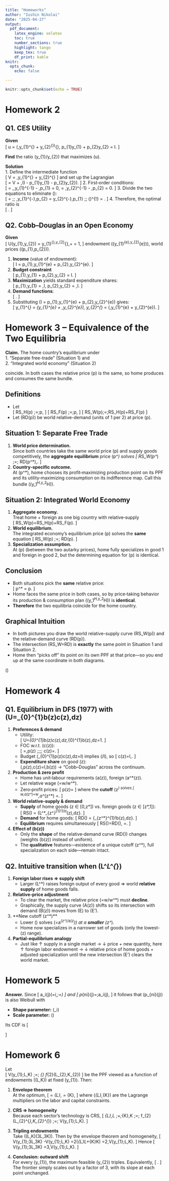 ```yaml
---
title: "Homeworks"
author: "Iushin Nikolai"
date: "2025-04-27"
output: 
  pdf_document:
    latex_engine: xelatex
    toc: true
    number_sections: true
    highlight: tango
    keep_tex: true
    df_print: kable
knitr:
  opts_chunk:
    echo: false

---
```


```r
knitr::opts_chunk$set(echo = TRUE)
```

# Homework 2

## Q1. CES Utility

**Given**  
\[
u = \Bigl(\gamma\,y_{1}^{\frac{\sigma-1}{\sigma}} + y_{2}^{\frac{\sigma-1}{\sigma}}\Bigr)^{\frac{\sigma}{\sigma-1}},
\qquad
\text{budget: }p_{1}y_{1} + p_{2}y_{2} = I.
\]

**Find** the ratio \(y_{1}/y_{2}\) that maximizes \(u\).

**Solution**  
1. Define the intermediate function  
   \[
   V = \gamma\,y_{1}^{\frac{\sigma-1}{\sigma}} + y_{2}^{\frac{\sigma-1}{\sigma}}
   \]
   and set up the Lagrangian  
   \[
   \mathcal{L} = V + \lambda\,(I - p_{1}y_{1} - p_{2}y_{2}).
   \]
2. First‐order conditions:  
   \[
   \frac{\partial\mathcal{L}}{\partial y_{1}}
   = \gamma\,\frac{\sigma-1}{\sigma}\,y_{1}^{\frac{\sigma-1}{\sigma}-1} - \lambda\,p_{1} = 0,
   \quad
   \frac{\partial\mathcal{L}}{\partial y_{2}}
   = \frac{\sigma-1}{\sigma}\,y_{2}^{\frac{\sigma-1}{\sigma}-1} - \lambda\,p_{2} = 0.
   \]
3. Divide the two equations to eliminate \(\lambda\):  
   \[
   \frac{\gamma\,\frac{\sigma-1}{\sigma}\,y_{1}^{\frac{\sigma-1}{\sigma}-1}}{\frac{\sigma-1}{\sigma}\,y_{2}^{\frac{\sigma-1}{\sigma}-1}}
   = \frac{p_{1}}{p_{2}}
   \;\Longrightarrow\;
   \gamma\,y_{1}^{-\tfrac{1}{\sigma}}\,p_{2}
   = y_{2}^{-\tfrac{1}{\sigma}}\,p_{1}
   \;\Longrightarrow\;
   \Bigl(\frac{y_{1}}{y_{2}}\Bigr)^{\!\tfrac{1}{\sigma}}
   = \frac{\gamma\,p_{2}}{p_{1}}.
   \]
4. Therefore, the optimal ratio is  
   \[
   \boxed{
     \frac{y_{1}}{y_{2}}
     = \biggl(\gamma\,\frac{p_{2}}{p_{1}}\biggr)^{\!\sigma}
   }.
   \]



## Q2. Cobb–Douglas in an Open Economy

**Given**  
\[
U(y_{1},y_{2}) = y_{1}^{\alpha}\,y_{2}^{\beta},\quad \alpha + \beta = 1,
\]
endowment \((y_{1}^{e},y_{2}^{e})\), world prices \((p_{1},p_{2})\).

1. **Income** (value of endowment):  
   \[
   I = p_{1}\,y_{1}^{e} + p_{2}\,y_{2}^{e}.
   \]
2. **Budget constraint**  
   \[
   p_{1}\,y_{1} + p_{2}\,y_{2} = I.
   \]
3. **Maximization** yields standard expenditure shares:  
   \[
   p_{1}\,y_{1} = \alpha\,I,
   \quad
   p_{2}\,y_{2} = \beta\,I.
   \]
4. **Demand functions**:  
   \[
   \boxed{
     y_{1}^{*} = \frac{\alpha\,I}{p_{1}},
     \quad
     y_{2}^{*} = \frac{\beta\,I}{p_{2}}
   }.
   \]
5. Substituting \(I = p_{1}\,y_{1}^{e} + p_{2}\,y_{2}^{e}\) gives:  
   \[
   y_{1}^{*}
   = \alpha\Bigl(y_{1}^{e} + \tfrac{p_{2}}{p_{1}}\,y_{2}^{e}\Bigr),
   \quad
   y_{2}^{*}
   = \beta\Bigl(\tfrac{p_{1}}{p_{2}}\,y_{1}^{e} + y_{2}^{e}\Bigr).
   \]



# Homework 3 – Equivalence of the Two Equilibria

**Claim.** The home country’s equilibrium under  
1. “Separate free-trade” (Situation 1) and  
2. “Integrated world economy” (Situation 2)  

coincide. In both cases the relative price \(p\) is the same, so home produces and consumes the same bundle.

## Definitions

- Let  
  \[
    RS_H(p) \;=\;\text{home’s relative‐supply of good 1 (units of 1 per 2) at price }p,
  \]
  \[
    RS_F(p) \;=\;\text{foreign’s relative‐supply of good 1 at price }p,
  \]
  \[
    RS_W(p)\;=\;RS_H(p)+RS_F(p)\quad\text{(world relative-supply).}
  \]
- Let \(RD(p)\) be world relative-demand (units of 1 per 2) at price \(p\).


## Situation 1: Separate Free Trade

1. **World price determination.**  
   Since both countries take the same world price \(p\) and supply goods competitively, the **aggregate equilibrium** price \(p^*\) solves
   \[
   RS_W(p^*) \;=\; RD(p^*)\,.
   \]
2. **Country‐specific outcome.**  
   At \(p^*\), home chooses its profit‐maximizing production point on its PPF and its utility‐maximizing consumption on its indifference map. Call this bundle \(\bigl(y_1^H,y_2^H\bigr)\).


## Situation 2: Integrated World Economy

1. **Aggregate economy.**  
   Treat home + foreign as one big country with relative‐supply  
   \[
     RS_W(p)=RS_H(p)+RS_F(p).
   \]
2. **World equilibrium.**  
   The integrated economy’s equilibrium price \(\tilde p\) solves the **same** equation
   \[
   RS_W(\tilde p) \;=\; RD(\tilde p).
   \]
3. **Specialization assumption.**  
   At \(\tilde p\) (between the two autarky prices), home fully specializes in good 1 and foreign in good 2, but the determining equation for \(\tilde p\) is identical.

## Conclusion

- Both situations pick the **same** relative price:  
  \[
    p^* = \tilde p.
  \]
- Home faces the same price in both cases, so by price‐taking behavior its production & consumption plan \(\bigl(y_1^H,y_2^H\bigr)\) is **identical**.
- **Therefore** the two equilibria coincide for the home country.


## Graphical Intuition

- In both pictures you draw the world relative-supply curve \(RS_W(p)\) and the relative-demand curve \(RD(p)\).
- The intersection \(RS_W=RD\) is **exactly** the same point in Situation 1 and Situation 2.
- Home then “picks off” its point on its own PPF at that price—so you end up at the same coordinate in both diagrams.

\(\boxed{\text{Hence the equilibria are equal.}}\)


# Homework 4

## Q1. Equilibrium in DFS (1977) with \(U=\int_{0}^{1}b(z)\ln c(z)\,dz\)

1. **Preferences & demand**  
   - Utility:  
     \[
       U=\int_{0}^{1}b(z)\ln c(z)\,dz,\quad \int_{0}^{1}b(z)\,dz=1.
     \]
   - FOC w.r.t.\ \(c(z)\):  
     \[
       \frac{b(z)}{c(z)}=\lambda\,p(z)
       \;\;\Longrightarrow\;\;
       c(z)=\frac{b(z)}{\lambda\,p(z)}.
     \]
   - Budget \(\int_{0}^{1}p(z)c(z)\,dz=I\) implies 
     \(\lambda=1/I\), so
     \[
       c(z)=I\,\frac{b(z)}{p(z)}.
     \]
   - **Expenditure share** on good \(z\):  
     \(\,p(z)\,c(z)=I\,b(z)\) → “Cobb–Douglas” across the continuum.

2. **Production & zero profit**  
   - Home has unit‐labour requirements \(a(z)\), foreign \(a^*(z)\).  
   - Let relative wage \(\omega=w/w^*\).  
   - Zero‐profit prices:
     \[
       p(z)=
       \begin{cases}
         w\,a(z),& z<z^*,\\
         w^*\,a^*(z),& z>z^*,
       \end{cases}
     \]
     where the **cutoff** \(z^*\) solves
     \[
       w\,a(z^*)=w^*\,a^*(z^*)
       \quad\Longrightarrow\quad
       \omega=\frac{a^*(z^*)}{a(z^*)}.
     \]

3. **World relative‐supply & demand**  
   - **Supply** of home goods (z ∈ [0,z*]) vs. foreign goods (z ∈ [z*,1]):  
     \[
       RS(\omega)
       =\frac{L\int_{0}^{z^*}\!1/a(z)\,dz}
             {L^*\int_{z^*}^{1}\!1/a^*(z)\,dz}.
     \]
   - **Demand** for home goods:
     \[
       RD(\omega)
       =\frac{\displaystyle\int_{0}^{z^*}\!b(z)\,dz}
             {\displaystyle\int_{z^*}^{1}\!b(z)\,dz}.
     \]
   - **Equilibrium** requires simultaneously
     \[
       RS(\omega)=RD(\omega),
       \quad
       \omega=\frac{a^*(z^*)}{a(z^*)}.
     \]

4. **Effect of \(b(z)\)**  
   - Only the **shape** of the relative‐demand curve \(RD(\omega)\) changes (weights \(b(z)\) instead of uniform).  
   - The **qualitative** features—existence of a unique cutoff \(z^*\), full specialization on each side—remain intact.


## Q2. Intuitive transition when \(L^*\to L^{*\prime}\)

1. **Foreign labor rises ⇒ supply shift**  
   - Larger \(L^*\) raises foreign output of every good ⇒ world **relative supply** of home goods falls.

2. **Relative‐price adjustment**  
   - To clear the market, the relative price \(\omega=w/w^*\) must **decline**.  
   - Graphically, the supply curve \(A(z)\) shifts so its intersection with demand \(B(z)\) moves from \(E\) to \(E'\).

3. **New cutoff \(z^*\)**  
   - Lower \(\omega\) solves \(\omega=a^*(z^*)/a(z^*)\) at a **smaller** \(z^*\).  
   - Home now specializes in a narrower set of goods (only the lowest-\(z\) range).

4. **Partial-equilibrium analogy**  
   - Just like ↑ supply in a single market → ↓ price + new quantity, here ↑ foreign labor endowment → ↓ relative price of home goods + adjusted specialization until the new intersection \(E'\) clears the world market.
   
   
# Homework 5   
   
**Answer.** Since 
\[
a_i(j)\sim\mathrm{Weibull}\bigl(\text{shape}=\alpha_i,\;\text{scale}=\tfrac1{\lambda_i}\bigr)
\]
and 
\[
p_{ni}(j)=\frac{w_i}{d_{ni}}\;a_i(j),
\]
it follows that \(p_{ni}(j)\) is also Weibull with

- **Shape parameter:** \(\alpha_i\)  
- **Scale parameter:** \(\displaystyle \frac{w_i}{d_{ni}\,\lambda_i}\)

Its CDF is
\[
\begin{aligned}
F_{p}(x)
&= \Pr\bigl(p_{ni}\le x\bigr)
= \Pr\Bigl(a_i \le \tfrac{d_{ni}}{w_i}\,x\Bigr)\\
&=1-\exp\!\Bigl[-\bigl(\lambda_i\cdot\tfrac{d_{ni}}{w_i}\,x\bigr)^{\alpha_i}\Bigr].
\end{aligned}
\]
   
   
# Homework 6

Let  
\[
V\bigl(y_{1};L,K\bigr)
\;=\;
\max_{\substack{L_{1}+L_{2}\le L\\K_{1}+K_{2}\le K\\f_{1}(L_{1},K_{1})\ge y_{1}}}
f_{2}(L_{2},K_{2})
\]
be the PPF viewed as a function of endowments \((L,K)\) at fixed \(y_{1}\).  Then:

1. **Envelope theorem**  
   At the optimum,
   \[
   \frac{\partial V}{\partial L}
   = \lambda_{L},
   \quad
   \frac{\partial V}{\partial K}
   = \lambda_{K},
   \]
   where \(\lambda_{L},\lambda_{K}\) are the Lagrange multipliers on the labor and capital constraints.

2. **CRS ⇒ homogeneity**  
   Because each sector’s technology is CRS,
   \[
   \lambda_{L}\,L \;+\;\lambda_{K}\,K
   \;=\;
   f_{2}(L_{2}^{*},K_{2}^{*})
   \;=\;
   V(y_{1};L,K).
   \]

3. **Tripling endowments**  
   Take \((L,K)\to(3L,3K)\).  Then by the envelope theorem and homogeneity,
   \[
   V(y_{1};3L,3K)
   -V(y_{1};L,K)
   =2\bigl(\lambda_{L}L+\lambda_{K}K\bigr)
   =2\,V(y_{1};L,K).
   \]
   Hence
   \[
     V(y_{1};3L,3K)
     =3\,V(y_{1};L,K).
   \]

4. **Conclusion: outward shift**  
   For every \(y_{1}\), the maximum feasible \(y_{2}\) triples.  Equivalently,
   \[
     \boxed{
       \text{New PPF: }
       y_{2}^{\rm new}(y_{1})
       =3\,y_{2}^{\rm old}(y_{1})
     }.
   \]
   The frontier simply scales out by a factor of 3, with its slope at each point unchanged.




